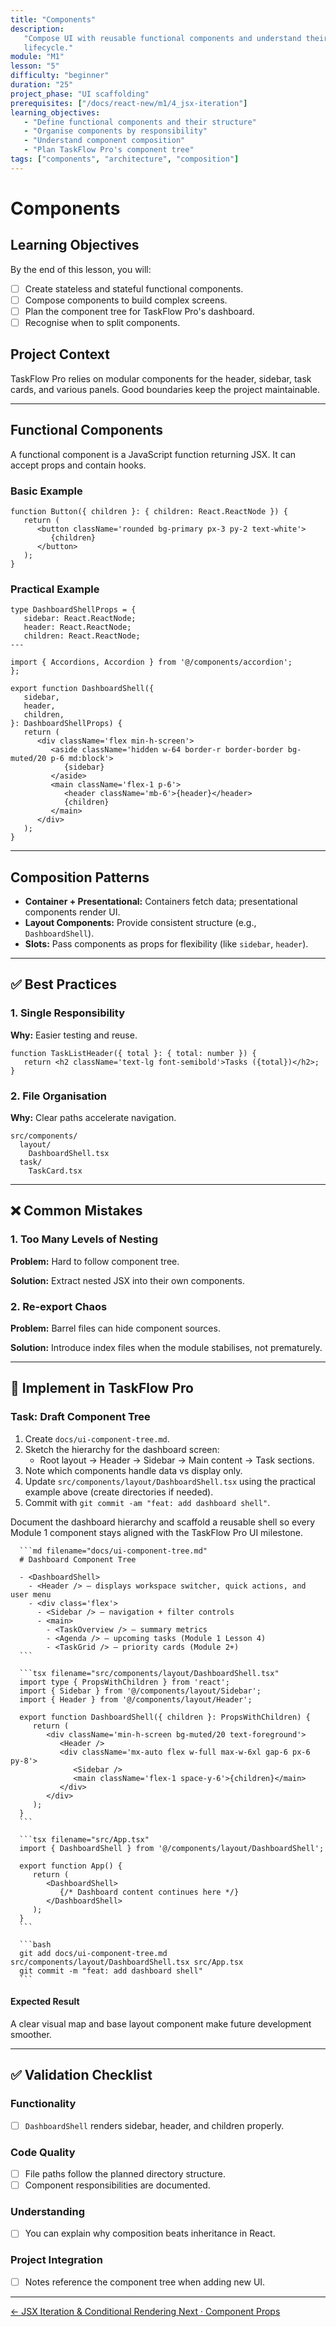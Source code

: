 ```yaml
---
title: "Components"
description:
   "Compose UI with reusable functional components and understand their
   lifecycle."
module: "M1"
lesson: "5"
difficulty: "beginner"
duration: "25"
project_phase: "UI scaffolding"
prerequisites: ["/docs/react-new/m1/4_jsx-iteration"]
learning_objectives:
   - "Define functional components and their structure"
   - "Organise components by responsibility"
   - "Understand component composition"
   - "Plan TaskFlow Pro's component tree"
tags: ["components", "architecture", "composition"]
---
```



# Components

## Learning Objectives

By the end of this lesson, you will:

-  [ ] Create stateless and stateful functional components.
-  [ ] Compose components to build complex screens.
-  [ ] Plan the component tree for TaskFlow Pro's dashboard.
-  [ ] Recognise when to split components.

## Project Context

TaskFlow Pro relies on modular components for the header, sidebar, task cards,
and various panels. Good boundaries keep the project maintainable.

---

## Functional Components

A functional component is a JavaScript function returning JSX. It can accept
props and contain hooks.

### Basic Example

```tsx
function Button({ children }: { children: React.ReactNode }) {
   return (
      <button className='rounded bg-primary px-3 py-2 text-white'>
         {children}
      </button>
   );
}
```

### Practical Example

```tsx
type DashboardShellProps = {
   sidebar: React.ReactNode;
   header: React.ReactNode;
   children: React.ReactNode;
---

import { Accordions, Accordion } from '@/components/accordion';
};

export function DashboardShell({
   sidebar,
   header,
   children,
}: DashboardShellProps) {
   return (
      <div className='flex min-h-screen'>
         <aside className='hidden w-64 border-r border-border bg-muted/20 p-6 md:block'>
            {sidebar}
         </aside>
         <main className='flex-1 p-6'>
            <header className='mb-6'>{header}</header>
            {children}
         </main>
      </div>
   );
}
```

---

## Composition Patterns

-  **Container + Presentational:** Containers fetch data; presentational
   components render UI.
-  **Layout Components:** Provide consistent structure (e.g., `DashboardShell`).
-  **Slots:** Pass components as props for flexibility (like `sidebar`,
   `header`).

---

## ✅ Best Practices

### 1. Single Responsibility

**Why:** Easier testing and reuse.

```tsx
function TaskListHeader({ total }: { total: number }) {
   return <h2 className='text-lg font-semibold'>Tasks ({total})</h2>;
}
```

### 2. File Organisation

**Why:** Clear paths accelerate navigation.

```text
src/components/
  layout/
    DashboardShell.tsx
  task/
    TaskCard.tsx
```

---

## ❌ Common Mistakes

### 1. Too Many Levels of Nesting

**Problem:** Hard to follow component tree.

**Solution:** Extract nested JSX into their own components.

### 2. Re-export Chaos

**Problem:** Barrel files can hide component sources.

**Solution:** Introduce index files when the module stabilises, not prematurely.

---

## 🔨 Implement in TaskFlow Pro

### Task: Draft Component Tree

1. Create `docs/ui-component-tree.md`.
2. Sketch the hierarchy for the dashboard screen:
   -  Root layout → Header → Sidebar → Main content → Task sections.
3. Note which components handle data vs display only.
4. Update `src/components/layout/DashboardShell.tsx` using the practical example
   above (create directories if needed).
5. Commit with `git commit -am "feat: add dashboard shell"`.

<Accordions type='single' className='mt-4'>
   <Accordion title='Solution Walkthrough'>
      <p>
         Document the dashboard hierarchy and scaffold a reusable shell so every Module 1
         component stays aligned with the TaskFlow Pro UI milestone.
      </p>

      ```md filename="docs/ui-component-tree.md"
      # Dashboard Component Tree

      - <DashboardShell>
        - <Header /> — displays workspace switcher, quick actions, and user menu
        - <div class='flex'>
          - <Sidebar /> — navigation + filter controls
          - <main>
            - <TaskOverview /> — summary metrics
            - <Agenda /> — upcoming tasks (Module 1 Lesson 4)
            - <TaskGrid /> — priority cards (Module 2+)
      ```

      ```tsx filename="src/components/layout/DashboardShell.tsx"
      import type { PropsWithChildren } from 'react';
      import { Sidebar } from '@/components/layout/Sidebar';
      import { Header } from '@/components/layout/Header';

      export function DashboardShell({ children }: PropsWithChildren) {
         return (
            <div className='min-h-screen bg-muted/20 text-foreground'>
               <Header />
               <div className='mx-auto flex w-full max-w-6xl gap-6 px-6 py-8'>
                  <Sidebar />
                  <main className='flex-1 space-y-6'>{children}</main>
               </div>
            </div>
         );
      }
      ```

      ```tsx filename="src/App.tsx"
      import { DashboardShell } from '@/components/layout/DashboardShell';

      export function App() {
         return (
            <DashboardShell>
               {/* Dashboard content continues here */}
            </DashboardShell>
         );
      }
      ```

      ```bash
      git add docs/ui-component-tree.md src/components/layout/DashboardShell.tsx src/App.tsx
      git commit -m "feat: add dashboard shell"
      ```

   </Accordion>
</Accordions>

#### Expected Result

A clear visual map and base layout component make future development smoother.

---

## ✅ Validation Checklist

### Functionality

-  [ ] `DashboardShell` renders sidebar, header, and children properly.

### Code Quality

-  [ ] File paths follow the planned directory structure.
-  [ ] Component responsibilities are documented.

### Understanding

-  [ ] You can explain why composition beats inheritance in React.

### Project Integration

-  [ ] Notes reference the component tree when adding new UI.

---

<div className='mt-8 flex justify-between'>
   <a
      href='/docs/react-new/m1/4_jsx-iteration'
      className='text-sm font-medium text-muted-foreground hover:text-foreground'
   >
      ← JSX Iteration & Conditional Rendering
   </a>
   <a
      href='/docs/react-new/m1/6_component-props'
      className='text-sm font-medium text-primary hover:text-primary/80'
   >
      Next · Component Props
   </a>
</div>
